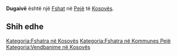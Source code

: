 {{Fshat në Kosovës
 | Emri                = Dugaivë
| sqi_N_name = Dugaivë
| sqi_N_FULL_NAME_RO = Dugaivë
| sqi_N_FULL_NAME_ND_RO = Dugaive
| sqi_N_SORT_NAME_RG = DUGAIVE
| sqi_N_FULL_NAME_RG = Dugaivë
| sqi_N_FULL_NAME_ND_RG = Dugaive
| sqi_V_name = Arat e Gjata
| sqi_V_FULL_NAME_RO = Arat e Gjata Dukajevë Dagaive
| sqi_V_FULL_NAME_ND_RO = Arat e Gjata Dukajeve Dagaive
| sqi_V_SORT_NAME_RG = ARATEGJATA DUKAJEVE DAGAIVE
| sqi_V_FULL_NAME_RG = Arat e Gjata Dukajevë Dagaive
| sqi_V_FULL_NAME_ND_RG = Arat e Gjata Dukajeve Dagaive
| srp_N_name = Duge Njive
| srp_N_FULL_NAME_RO = Duge Njive
| srp_N_FULL_NAME_ND_RO = Duge Njive
| srp_N_SORT_NAME_RG = DUGENJIVE
| srp_N_FULL_NAME_RG = Duge Njive
| srp_N_FULL_NAME_ND_RG = Duge Njive
| srp_NS_name = Дуге Њиве
| srp_NS_FULL_NAME_RO = Дуге Њиве
| srp_NS_FULL_NAME_ND_RO = Дуге Њиве
| srp_NS_SORT_NAME_RG = ДУГЕЊИВЕ
| srp_NS_FULL_NAME_RG = Дуге Њиве
| srp_NS_FULL_NAME_ND_RG = Дуге Њиве
| srp_V_name = Dugonjive
| srp_V_FULL_NAME_RO = Dugonjive Duganjive
| srp_V_FULL_NAME_ND_RO = Dugonjive Duganjive
| srp_V_SORT_NAME_RG = DUGONJIVE DUGANJIVE
| srp_V_FULL_NAME_RG = Dugonjive Duganjive
| srp_V_FULL_NAME_ND_RG = Dugonjive Duganjive
| srp_VS_name = Дугањиве
| srp_VS_FULL_NAME_RO = Дугањиве
| srp_VS_FULL_NAME_ND_RO = Дугањиве
| srp_VS_SORT_NAME_RG = ДУГАЊИВЕ
| srp_VS_FULL_NAME_RG = Дугањиве
| srp_VS_FULL_NAME_ND_RG = Дугањиве
| std_V_name = Duga Njiva
| std_V_FULL_NAME_RO = Duga Njiva Dugaiva Hartina
| std_V_FULL_NAME_ND_RO = Duga Njiva Dugaiva Hartina
| std_V_SORT_NAME_RG = DUGANJIVA DUGAIVA HARTINA
| std_V_FULL_NAME_RG = Duga Njiva Dugaiva Hartina
| std_V_FULL_NAME_ND_RG = Duga Njiva Dugaiva Hartina

 | Emri (Rasa dhanore) = 
 | Figura              = 
 | Shteti              = Kosovo
 | Komuna              = Pejë
 | Kodi postar         = 
 | Sipërfaqja          = 

 | Popullsia           = 

 | Regj. i popullsisë  = 
 | Dend. e popullsisë  = 
 | Faqja zyrtare       = 
 <!--- Koordinatat ----> 
 | Gjerësia            = 42.714444
 | Gjatësia            = 20.079722
 | Lartësia            = 
}}
'''Dugaivë''' është një [[Fshat]] në [[Pejë]] të [[Kosovës]].

<!-- == Gjeografia == -->
<!-- == Historia == -->
<!-- == Demografia == -->
== Shih edhe ==
{{Komuna Pejë}}
{{Kosovo-Administrata-Cung}}

[[Kategoria:Fshatra në Kosovës]]
[[Kategoria:Fshatra në Kommunes Pejë]]
[[Kategoria:Vendbanime në Kosovës]]